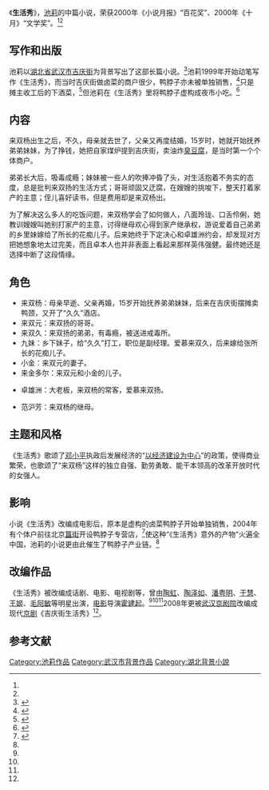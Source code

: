 {{Otheruses|subject=池莉中篇小说《生活秀》|other=其他同名条目|生活秀}}
{{Infobox book 
| 图像      = <!-- [[File:|200px]] -->
| 图像说明  = 
| 书名      = 《生活秀》
| 作者      = [[池莉|池莉]]
| 原名      = 
| 译者      = 
| 插图      = 
| 封面设计  = 
| 出版地    = 江苏省
| 语言      = [[简体中文|简体中文]]
| 系列      = 
| 题材      = 
| 类型      = [[中篇小说|中篇小说]]
| 出版者    = 江苏文艺出版社
| 出版日期  = 2006年4月1日
| 中文版    = 
| 媒介      = 印刷（平装书）
| 页数      = 
| 开本      = 
| isbn      = 9787539923567
| oclc      = 
| 杜威十进制图书分类法= 
| 美国国会图书馆图书分类法= 
| 上一部作品= 
| 下一部作品= 
| 引用      = 
| 被引用    = 
}}

《'''生活秀'''》，[[池莉|池莉]]的中篇小说，荣获2000年《小说月报》“百花奖”、2000年《十月》“文学奖”。<ref name="at" /><ref name="bee" />

==写作和出版==
池莉以[[湖北省|湖北省]][[武汉市|武汉市]][[吉庆街|吉庆街]]为背景写出了这部长篇小说。<ref>{{cite news|url=http://news.sohu.com/2004/05/28/48/news220294878.shtml|title=小说人物走进市场“莱双扬”两月开7家店|work=[[湖北日报|湖北日报]]|date=2004-05-28|accessdate=2020-12-10|archive-date=2004-12-14|archive-url=https://web.archive.org/web/20041214225830/http://news.sohu.com/2004/05/28/48/news220294878.shtml|dead-url=no}}</ref>池莉1999年开始动笔写作《生活秀》，而当时吉庆街做卤菜的商户很少，鸭脖子亦未被单独销售，<ref name="jingwu">{{cite news|url=http://www.cnhubei.com/xwzt/2009zt/yabozi/zxbd/200902/t585116.shtml|title=精武鸭脖： 武汉文化新符号|work=[[武汉晚报|武汉晚报]]|date=2009-02-21|accessdate=2020-12-10|quote=以前武汉其他地方有无鸭脖子我不知道，至少吉庆街在我1999年动笔写作《生活秀》之前，是没有谁把鸭脖子当菜卖的，我给来双扬设计这个道具正是因为它偏僻独特}}</ref>只是摊主收工后的下酒菜，<ref>{{cite web|url=https://www.takefoto.cn/viewnews-1580508.html|title=武汉人为啥活的有滋有味|work=[[北京晚报|北京晚报]]|date=2018-09-28|quote=有一次，池莉在那看到，店主坐在昏黄路灯下，就着鸭脖子喝两口小酒解个乏，她的脑子里顿时一亮|accessdate=2020-12-10}}</ref>但池莉在《生活秀》里将鸭脖子虚构成夜市小吃。<ref name="whwb190624">{{cite news|author1=周满珍|author2=刘巧|url=http://news.cnhubei.com/content/2019-06/24/content_10921413.html|title=如今热卖的鸭脖子原来是她带火的 池莉小说成就了他人也记录了城市|work=[[武汉晚报|武汉晚报]]|date=2019-06-24|accessdate=2020-12-10}}</ref>

==内容==
来双杨出生之后，不久，母亲就去世了，父亲又再度结婚，15岁时，她就开始抚养弟弟妹妹，为了挣钱，她把自家煤炉提到吉庆街，卖油炸[[臭豆腐|臭豆腐]]，是当时第一个个体商户。

弟弟长大后，吸毒成瘾；妹妹被一些人的吹捧冲昏了头，对生活抱着不务实的态度，总是批判来双扬的生活方式；哥哥顽固又迂腐，在嫂嫂的挑唆下，整天打着家产的主意；侄儿喜好读书，但是费用却是来双杨出。

为了解决这么多人的吃饭问题，来双杨学会了如何做人，八面玲珑、口舌伶俐，她教训嫂嫂叫她别打家产的主意，讨得继母欢心得到家产继承权，游说爱着自己弟弟的乡里妹嫁给了所长的花痴儿子。后来她终于下定决心和卓雄洲约会，却发现对方把她想象地太过完美，而且卓本人也并非表面上看起来那样英伟强健。最终她还是选择中断了这段情缘。

==角色==
*来双杨：母亲早逝、父亲再婚，15岁开始抚养弟弟妹妹，后来在吉庆街摆摊卖鸭颈，又开了“久久”酒店。
*来双元：来双扬的哥哥。
*来双久：来双扬的弟弟，有毒瘾，被送进戒毒所。
*九妹：乡下妹子，给“久久”打工，职位是副经理。爱慕来双久，后来嫁给张所长的花痴儿子。
*小金：来双元的妻子。
*来金多尔：来双元和小金的儿子。

*卓雄洲：大老板，来双杨的常客，爱慕来双扬。

*范沪芳：来双杨的继母。

==主题和风格==
《生活秀》歌颂了[[邓小平|邓小平]]执政后发展经济的“[[改革开放|以经济建设为中心]]”的政策，使得商业繁荣，也歌颂了“来双杨”这样的独立自强、勤劳勇敢、能干本领高的改革开放时代的女强人。

== 影响 ==
小说《生活秀》改编成电影后，原本是虚构的卤菜鸭脖子开始单独销售，2004年有个体户前往北京[[簋街|簋街]]开设鸭脖子专营店，<ref>{{cite news|url=http://www.ce.cn/cysc/sp/gdxw/200501/17/t20050117_2871225.shtml|title=簋街"鸭脖"之战偃旗息鼓 莱双扬独占霸主之位|work=千龙网|date=2005-01-17|accessdate=2020-12-10|archive-date=2005-11-24|archive-url=https://web.archive.org/web/20051124191901/http://www.ce.cn/cysc/sp/gdxw/200501/17/t20050117_2871225.shtml|dead-url=no}}</ref>使这种“《生活秀》意外的产物”火遍全中国，池莉的小说更由此催生了鸭脖子产业链。<ref name="whwb190624"/>

==改编作品==
《生活秀》被改编成话剧、电影、电视剧等，曾由[[陶虹|陶虹]]、[[陶泽如|陶泽如]]、[[潘粤明|潘粤明]]、[[于慧|于慧]]、[[王姬|王姬]]、[[毛阿敏|毛阿敏]]等明星出演，[[生活秀_(电影)|电影]]导演[[霍建起|霍建起]]。<ref name="bee" /><ref name="fox" /><ref name="wolf" />2008年更被[[武汉京剧院|武汉京剧院]]改编成现代[[京剧|京剧]]《吉庆街生活秀》<ref name="jingwu"/>。

==参考文献==
{{reflist|refs=
<ref name="at">{{cite web |url=http://news.sina.com.cn/o/2006-04-23/11328769185s.shtml |title=池莉的“生活秀” |accessdate=2014-02-01 |date=2006-04-23 |work=新浪 |archive-date=2014-02-02 |archive-url=https://web.archive.org/web/20140202212554/http://news.sina.com.cn/o/2006-04-23/11328769185s.shtml |dead-url=no }}</ref>
<ref name="bee">{{cite web |url=http://ent.163.com/edit/011122/011122_107984.html |title=池莉《生活秀》专题 |accessdate=2014-02-01 |date=2001-11-22 |work=网易 |archive-date=2012-07-03 |archive-url=https://web.archive.org/web/20120703192602/http://ent.163.com/edit/011122/011122_107984.html |dead-url=no }}</ref>
<ref name="fox">{{cite web |url=http://ent.enorth.com.cn/system/2002/04/19/000316809.shtml |title=池莉《生活秀》又上银幕 |accessdate=2014-02-01 |date=2002-04-19 |work=北方网 |archive-date=2016-03-04 |archive-url=https://web.archive.org/web/20160304113337/http://ent.enorth.com.cn/system/2002/04/19/000316809.shtml |dead-url=no }}</ref>
<ref name="wolf">{{cite web |url=http://hb.sina.com.cn/view/dy/2013-08-21/155299176.html |title=池莉小说改编电影《生活秀》 |accessdate=2014-02-01 |date=2013-08-21 |work=新浪 |archive-date=2016-03-04 |archive-url=https://web.archive.org/web/20160304192731/http://hb.sina.com.cn/view/dy/2013-08-21/155299176.html |dead-url=no }}</ref>
}}

{{池莉作品}}
{{Authority control}}
{{DEFAULTSORT:S生}}
[[Category:池莉作品|Category:池莉作品]]
[[Category:武汉市背景作品|Category:武汉市背景作品]]
[[Category:湖北背景小說|Category:湖北背景小說]]